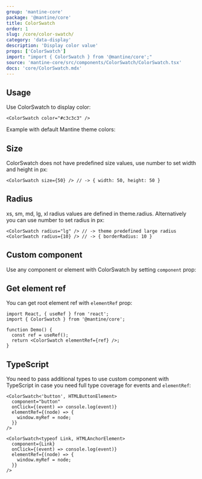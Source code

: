 ```yaml
---
group: 'mantine-core'
package: '@mantine/core'
title: ColorSwatch
order: 1
slug: /core/color-swatch/
category: 'data-display'
description: 'Display color value'
props: ['ColorSwatch']
import: "import { ColorSwatch } from '@mantine/core';"
source: 'mantine-core/src/components/ColorSwatch/ColorSwatch.tsx'
docs: 'core/ColorSwatch.mdx'
---
```



## Usage

Use ColorSwatch to display color:

```tsx
<ColorSwatch color="#c3c3c3" />
```

Example with default Mantine theme colors:

<ColorSwatchBaseDemo />

## Size

ColorSwatch does not have predefined size values, use number to set width and height in px:

```tsx
<ColorSwatch size={50} /> // -> { width: 50, height: 50 }
```

## Radius

xs, sm, md, lg, xl radius values are defined in <GatsbyLink to="/pages/theming/">theme.radius</GatsbyLink>.
Alternatively you can use number to set radius in px:

```tsx
<ColorSwatch radius="lg" /> // -> theme predefined large radius
<ColorSwatch radius={10} /> // -> { borderRadius: 10 }
```

<ColorSwatchRadiusDemo />

## Custom component

Use any component or element with ColorSwatch by setting `component` prop:

<ColorSwatchComponentDemo />

## Get element ref

You can get root element ref with `elementRef` prop:

```tsx
import React, { useRef } from 'react';
import { ColorSwatch } from '@mantine/core';

function Demo() {
  const ref = useRef();
  return <ColorSwatch elementRef={ref} />;
}
```

## TypeScript

You need to pass additional types to use custom component with TypeScript
in case you need full type coverage for events and `elementRef`:

```tsx
<ColorSwatch<'button', HTMLButtonElement>
  component="button"
  onClick={(event) => console.log(event)}
  elementRef={(node) => {
    window.myRef = node;
  }}
/>

<ColorSwatch<typeof Link, HTMLAnchorElement>
  component={Link}
  onClick={(event) => console.log(event)}
  elementRef={(node) => {
    window.myRef = node;
  }}
/>
```

